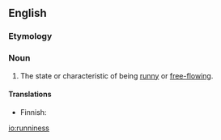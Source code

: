 ==English==

===Etymology===
{{suffix|runny|ness}}

===Noun===
{{en-noun|-}}

# The state or characteristic of being [[runny]] or [[free-flowing]].

====Translations====
{{trans-top|state or characteristic of being runny}}
* Finnish: {{t|fi|juoksevuus}}
{{trans-mid}}
{{trans-bottom}}

[[io:runniness]]